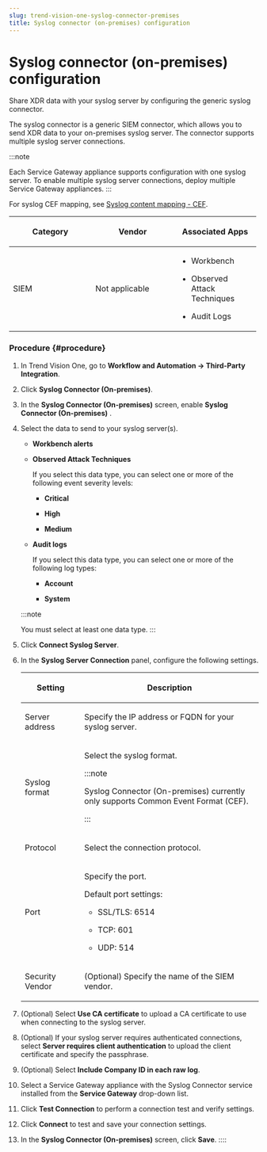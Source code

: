 ```yaml
---
slug: trend-vision-one-syslog-connector-premises
title: Syslog connector (on-premises) configuration
---
```

# Syslog connector (on-premises) configuration

Share XDR data with your syslog server by configuring the generic syslog connector.

The syslog connector is a generic SIEM connector, which allows you to send XDR data to your on-premises syslog server. The connector supports multiple syslog server connections.

:::note

Each Service Gateway appliance supports configuration with one syslog server. To enable multiple syslog server connections, deploy multiple Service Gateway appliances.
:::

For syslog CEF mapping, see [Syslog content mapping - CEF](syslog-content-mapping-cef.mdx).

<table style="width:99%;">
<colgroup>
<col style="width: 33%" />
<col style="width: 33%" />
<col style="width: 33%" />
</colgroup>
<thead>
<tr>
<th><p>Category</p></th>
<th><p>Vendor</p></th>
<th><p>Associated Apps</p></th>
</tr>
</thead>
<tbody>
<tr>
<td><p>SIEM</p></td>
<td><p>Not applicable</p></td>
<td><ul>
<li><p>Workbench</p></li>
<li><p>Observed Attack Techniques</p></li>
<li><p>Audit Logs</p></li>
</ul></td>
</tr>
</tbody>
</table>

### Procedure {#procedure}

1.  In Trend Vision One, go to **Workflow and Automation → Third-Party Integration**.

2.  Click **Syslog Connector (On-premises)**.

3.  In the **Syslog Connector (On-premises)** screen, enable **Syslog Connector (On-premises)** .

4.  Select the data to send to your syslog server(s).

    - **Workbench alerts**

    - **Observed Attack Techniques**

      If you select this data type, you can select one or more of the following event severity levels:

      - **Critical**

      - **High**

      - **Medium**

    - **Audit logs**

      If you select this data type, you can select one or more of the following log types:

      - **Account**

      - **System**

    :::note

    You must select at least one data type.
    :::

5.  Click **Connect Syslog Server**.

6.  In the **Syslog Server Connection** panel, configure the following settings.

    <table>
    <colgroup>
    <col style="width: 25%" />
    <col style="width: 75%" />
    </colgroup>
    <thead>
    <tr>
    <th><p>Setting</p></th>
    <th><p>Description</p></th>
    </tr>
    </thead>
    <tbody>
    <tr>
    <td><p>Server address</p></td>
    <td><p>Specify the IP address or FQDN for your syslog server.</p></td>
    </tr>
    <tr>
    <td><p>Syslog format</p></td>
    <td><p>Select the syslog format.</p>


    :::note

    <p>Syslog Connector (On-premises) currently only supports Common Event Format (CEF).</p>


    :::

    </td>
    </tr>
    <tr>
    <td><p>Protocol</p></td>
    <td><p>Select the connection protocol.</p></td>
    </tr>
    <tr>
    <td><p>Port</p></td>
    <td><p>Specify the port.</p>
    <p>Default port settings:</p>
    <ul>
    <li><p>SSL/TLS: 6514</p></li>
    <li><p>TCP: 601</p></li>
    <li><p>UDP: 514</p></li>
    </ul></td>
    </tr>
    <tr>
    <td><p>Security Vendor</p></td>
    <td><p>(Optional) Specify the name of the SIEM vendor.</p></td>
    </tr>
    </tbody>
    </table>

7.  (Optional) Select **Use CA certificate** to upload a CA certificate to use when connecting to the syslog server.

8.  (Optional) If your syslog server requires authenticated connections, select **Server requires client authentication** to upload the client certificate and specify the passphrase.

9.  (Optional) Select **Include Company ID in each raw log**.

10. Select a Service Gateway appliance with the Syslog Connector service installed from the **Service Gateway** drop-down list.

11. Click **Test Connection** to perform a connection test and verify settings.

12. Click **Connect** to test and save your connection settings.

13. In the **Syslog Connector (On-premises)** screen, click **Save**.
::::
